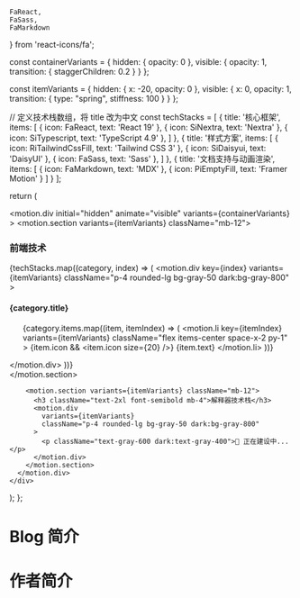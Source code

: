     FaReact,
    FaSass,
    FaMarkdown
} from 'react-icons/fa';

  const containerVariants = {
    hidden: { opacity: 0 },
    visible: {
      opacity: 1,
      transition: {
        staggerChildren: 0.2
      }
    }
  };

  const itemVariants = {
    hidden: { x: -20, opacity: 0 },
    visible: {
      x: 0,
      opacity: 1,
      transition: {
        type: "spring",
        stiffness: 100
      }
    }
  };

  // 定义技术栈数组，将 title 改为中文
  const techStacks = [
    {
      title: '核心框架',
      items: [
        { icon: FaReact, text: 'React 19' },
          { icon: SiNextra, text: 'Nextra' },
          { icon: SiTypescript, text: 'TypeScript 4.9' },
      ]
    },
    {
      title: '样式方案',
      items: [
          { icon: RiTailwindCssFill, text: 'Tailwind CSS 3' },
          { icon: SiDaisyui, text: 'DaisyUI' },
        { icon: FaSass, text: 'Sass' },
      ]
    },
    {
      title: '文档支持与动画渲染',
      items: [
        { icon: FaMarkdown, text: 'MDX' },
        { icon: PiEmptyFill, text: 'Framer Motion' }
      ]
    }
  ];

  return (
    <div className="max-w-4xl mx-auto p-6">
      <motion.div
        initial="hidden"
        animate="visible"
        variants={containerVariants}
      >
        <motion.section variants={itemVariants} className="mb-12">
          <h3 className="text-2xl font-semibold mb-4">前端技术</h3>
          <div className="grid grid-cols-1 md:grid-cols-2 gap-4">
            {techStacks.map((category, index) => (
              <motion.div 
                key={index}
                variants={itemVariants}
                className="p-4 rounded-lg bg-gray-50 dark:bg-gray-800"
              >
                <h4 className="font-medium mb-2">{category.title}</h4>
                <ul className="space-y-1">
                  {category.items.map((item, itemIndex) => (
                    <motion.li 
                      key={itemIndex}
                      variants={itemVariants}
                      className="flex items-center space-x-2 py-1"
                    >
                      <span className="w-5 h-5 flex-shrink-0 text-gray-600 dark:text-gray-400">
                        {item.icon && <item.icon size={20} />}
                      </span>
                      <span>{item.text}</span>
                    </motion.li>
                  ))}
                </ul>
              </motion.div>
            ))}
          </div>
        </motion.section>

        <motion.section variants={itemVariants} className="mb-12">
          <h3 className="text-2xl font-semibold mb-4">解释器技术栈</h3>
          <motion.div 
            variants={itemVariants}
            className="p-4 rounded-lg bg-gray-50 dark:bg-gray-800"
          >
            <p className="text-gray-600 dark:text-gray-400">🚧 正在建设中...</p>
          </motion.div>
        </motion.section>
      </motion.div> 
    </div>
  );
};

# Blog 简介
<TechIntro />

# 作者简介